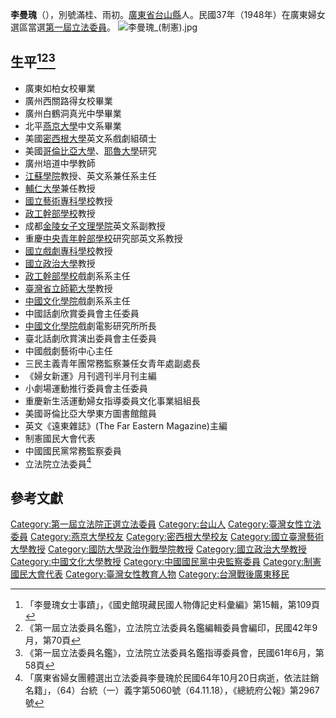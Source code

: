 {{Multiple issues|
{{Prose|time=2020-08-09T23:31:39+00:00}}
{{Tone|time=2020-08-09T23:31:39+00:00}}
}}
{{Infobox Officeholder
|姓名=李曼瑰
|圖像=File:李曼瑰5.jpg
|圖像大小=200px
|圖像說明=  
|字    =別號滿桂、雨初 
|號    = 
|別名    = 
|出生日期 = 1907年6月13日
|出生地點 = 
|逝世日期 = {{dda|1975|10|20|1907|6|13}}
|逝世地點 = 
|死因    = 
|墓地    = 
|籍貫    = [[廣東省|廣東省]][[台山縣|台山縣]]
|政黨    = 
|parents  = 
|配偶   =
|伴侶    = 
|relatives  =  
|children  =  
|著作    = 
|past    = 
}}
'''李曼瑰'''（{{bd|1907年|6月13日|1975年|10月20日}}），別號滿桂、雨初。[[廣東省|廣東省]][[台山縣|台山縣]]人。民國37年（1948年）在廣東婦女選區當選[[第一屆立法委員|第一屆立法委員]]。
[[File:李曼瑰_(制憲).jpg|thumb]]
== 生平<ref>「李曼瑰女士事蹟」，《國史館現藏民國人物傳記史料彙編》第15輯，第109頁</ref><ref>《第一屆立法委員名鑑》，立法院立法委員名鑑編輯委員會編印，民國42年9月，第70頁</ref><ref>《第一屆立法委員名鑑》，立法院立法委員名鑑指導委員會，民國61年6月，第58頁</ref> ==
* 廣東如柏女校畢業
* 廣州西關路得女校畢業
* 廣州白鶴洞真光中學畢業
* 北平[[燕京大學|燕京大學]]中文系畢業
* 美國[[密西根大學|密西根大學]]英文系戲劇組碩士
* 美國[[哥倫比亞大學|哥倫比亞大學]]、[[耶魯大學|耶魯大學]]研究
* 廣州培道中學教師
* [[江蘇學院|江蘇學院]]教授、英文系兼任系主任
* [[輔仁大學|輔仁大學]]兼任教授
* [[國立藝術專科學校|國立藝術專科學校]]教授
* [[政工幹部學校|政工幹部學校]]教授
* 成都[[金陵女子文理學院|金陵女子文理學院]]英文系副教授
* 重慶[[中央青年幹部學校|中央青年幹部學校]]研究部英文系教授
* [[國立戲劇專科學校|國立戲劇專科學校]]教授
* [[國立政治大學|國立政治大學]]教授
* [[政工幹部學校|政工幹部學校]]戲劇系系主任
* [[臺灣省立師範大學|臺灣省立師範大學]]教授
* [[中國文化學院|中國文化學院]]戲劇系系主任
* 中國話劇欣賞委員會主任委員
* [[中國文化學院|中國文化學院]]戲劇電影研究所所長
* 臺北話劇欣賞演出委員會主任委員
* 中國戲劇藝術中心主任
* 三民主義青年團常務監察兼任女青年處副處長
* 《婦女新運》月刊週刊半月刊主編
* 小劇場運動推行委員會主任委員
* 重慶新生活運動婦女指導委員文化事業組組長
* 美國哥倫比亞大學東方圖書館館員
* 英文《遠東雜誌》(The Far Eastern Magazine)主編
* 制憲國民大會代表
* 中國國民黨常務監察委員
* 立法院立法委員<ref>「廣東省婦女團體選出立法委員李曼瑰於民國64年10月20日病逝，依法註銷名籍」，（64）台統（一）義字第5060號（64.11.18），《總統府公報》第2967號</ref>

== 參考文獻 ==
{{reflist}}
{{中華民國第一屆立法委員}}
[[Category:第一屆立法院正選立法委員|Category:第一屆立法院正選立法委員]]
[[Category:台山人|Category:台山人]]

[[Category:臺灣女性立法委員|Category:臺灣女性立法委員]]
[[Category:燕京大學校友|Category:燕京大學校友]]
[[Category:密西根大學校友|Category:密西根大學校友]]
[[Category:國立臺灣藝術大學教授|Category:國立臺灣藝術大學教授]]
[[Category:國防大學政治作戰學院教授|Category:國防大學政治作戰學院教授]]
[[Category:國立政治大學教授|Category:國立政治大學教授]]
[[Category:中國文化大學教授|Category:中國文化大學教授]]
[[Category:中國國民黨中央監察委員|Category:中國國民黨中央監察委員]]
[[Category:制憲國民大會代表|Category:制憲國民大會代表]]
[[Category:臺灣女性教育人物|Category:臺灣女性教育人物]]
[[Category:台灣戰後廣東移民|Category:台灣戰後廣東移民]]